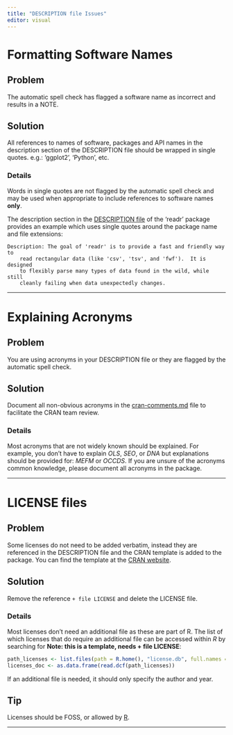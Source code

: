 ```yaml
---
title: "DESCRIPTION file Issues"
editor: visual
---
```


# Formatting Software Names

## Problem

The automatic spell check has flagged a software name as incorrect and results in a NOTE.

## Solution

All references to names of software, packages and API names in the description section of the DESCRIPTION file should be wrapped in single quotes. e.g.: 'ggplot2', 'Python', etc.

### Details

Words in single quotes are not flagged by the automatic spell check and may be used when appropriate to include references to software names **only**.

The description section in the [DESCRIPTION file](https://github.com/tidyverse/readr/blob/main/DESCRIPTION) of the 'readr' package provides an example which uses single quotes around the package name and file extensions:

```         
Description: The goal of 'readr' is to provide a fast and friendly way to
    read rectangular data (like 'csv', 'tsv', and 'fwf').  It is designed
    to flexibly parse many types of data found in the wild, while still
    cleanly failing when data unexpectedly changes.
```


---


# Explaining Acronyms

## Problem

You are using acronyms in your DESCRIPTION file or they are flagged by the automatic spell check.

## Solution

Document all non-obvious acronyms in the [cran-comments.md](https://usethis.r-lib.org/reference/use_cran_comments.html) file to facilitate the CRAN team review.

### Details

Most acronyms that are not widely known should be explained. For example, you don’t have to explain *OLS*, *SEO*, or *DNA* but explanations should be provided for: *MEFM* or *OCCDS*. If you are unsure of the acronyms common knowledge, please document all acronyms in the package.


---


# LICENSE files

## Problem

Some licenses do not need to be added verbatim, instead they are referenced in the DESCRIPTION file and the CRAN template is added to the package. You can find the template at the [CRAN website](https://cran.r-project.org/web/licenses/).

## Solution

Remove the reference `+ file LICENSE` and delete the LICENSE file.

### Details

Most licenses don’t need an additional file as these are part of R. The list of which licenses that do require an additional file can be accessed within _R_ by searching for **Note: this is a template, needs + file LICENSE**:

```r
path_licenses <- list.files(path = R.home(), "license.db", full.names = TRUE, recursive = TRUE)
licenses_doc <- as.data.frame(read.dcf(path_licenses))
```

If an additional file is needed, it should only specify the author and year. 

::: callout-tip
## Tip

Licenses should be FOSS, or allowed by [R](https://svn.r-project.org/R/trunk/share/licenses/license.db). 

:::


---
